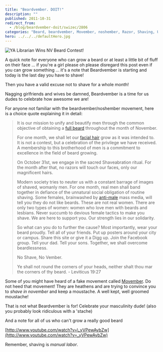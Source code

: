 ```yaml
---
title: "Beardvember. DOIT!"
description: ""
published: 2011-10-31
redirect_from:
  - /blog/beardvember-doit/swizec/2806
categories: "Beard, beardvember, Movember, noshember, Razor, Shaving, Uncategorized"
hero: ../../../defaultHero.jpg
---
```


![YA Librarian Wins NV Beard Contest!](https://swizec.com/wp-content/uploads/2011/10/309262913_fe554e0a8c_m3.jpg "YA Librarian Wins NV Beard Contest!")

A quick note for everyone who can grow a beard or at least a little bit of fluff on their face ... if you're a girl please oh please disregard this post even if you can grow something ... it's a note that Beardvember is starting and today is the last day you have to shave!

Then you have a valid excuse not to shave for a whole month!

Nagging girlfriends and wives be damned, Beardvember is a time for us dudes to celebrate how awesome we are!

For anyone not familiar with the beardvember/noshember movement, here is a choice quote explaining it in detail:

> It is our mission to unify and beautify men through the common objective of obtaining a [full beard](http://en.wikipedia.org/wiki/Beard "Beard") throughout the month of November.
>
> For one month, we shall let our [facial hair](http://en.wikipedia.org/wiki/Facial_hair "Facial hair") grow as it was intended to. It is not a contest, but a celebration of the privilege we have received. A membership to this brotherhood of men is a commitment to excellence in the field of beard growing.
>
> On October 31st, we engage in the sacred Shaveabration ritual. For the month after that, no razors will touch our faces, only our magnificent hairs.
>
> Modern society tries to neuter us with a constant barrage of images of shaved, womanly men. For one month, real men shall band together in defiance of the unnatural social obligation of routine shaving. Some females, brainwashed by [anti-male](http://en.wikipedia.org/wiki/Misandry "Misandry") mass media, will tell you they do not like beards. These are not real women. There are only two types of women: women who love men with beards and lesbians. Never succumb to devious female tactics to make you shave. We are here to support you. Our strength lies in our solidarity.
>
> So what can you do to further the cause? Most importantly, wear your beard proudly. Tell all of your friends. Put up posters around your city or campus. Share this site or give it a Digg up. Join the Facebook group. Tell your dad. Tell your sons. Together, we shall overcome beardlessness.
>
> No Shave, No Vember.
>
> Ye shall not round the corners of your heads, neither shalt thou mar the corners of thy beard. - Leviticus 19:27

Some of you might have heard of a fake movement called [Movember](http://www.movember.com/ "Movember"). Do not heed that movement! They are heathens and are trying to convince you to _shave in november_ and keep a moustache. A well kept, well groomed moustache!

That is not what Beardvember is for! Celebrate your masculinity dude! (also you probably look ridiculous with a 'stache)

And a note for all of us who can't grow a really good beard

[http://www.youtube.com/watch?v=\_yVPewAybZw](http://www.youtube.com/watch?v=_yVPewAybZw)

Remember, shaving is _manual labor_.

